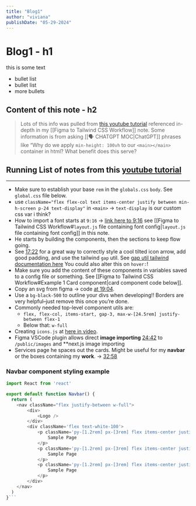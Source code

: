 ```yaml
---
title: "Blog1"
author: "viviana"
publishDate: "05-29-2024"
---
```


# Blog1 - h1

this is some text

- bullet list
- bullet list
- more bullets

## Content of this note - h2

> Lots of this info was pulled from [this youtube tutorial](https://www.youtube.com/watch?v=MYTjeqaezHw) referenced in-depth in my [[Figma to Tailwind CSS Workflow]] note. Some information is from asking [[🗣️ CHATGPT MOC|ChatGPT]] phrases like “Why do we apply `min-height: 100vh` to our `<main></main>` container in html? What benefit does this serve?

## Running List of notes from this [youtube tutorial](https://www.youtube.com/watch?v=MYTjeqaezHw)
***
- Make sure to establish your base `rem` in the `globals.css` `body`. See `global.css` file below.
- use `className="flex flex-col text items-center justify between min-h-screen p-24 text-display"` in `<main>` → `text-display` is our custom css var i think?
- How to import a font starts at `9:16` → [link here to 9:16](https://youtu.be/MYTjeqaezHw?si=CWGGGNQBcXOfa-fb&t=556) see [[Figma to Tailwind CSS Workflow#`layout.js` file containing font config|`layout.js` file containing font config]] in this note.
- He starts by building the components, then the sections to keep flow going. 
- See [17:22](https://youtu.be/MYTjeqaezHw?si=OhsmhwAKPuiOacEv&t=1042) for a great way to correctly style a cool tilted icon arrow, add good padding, and use the tailwind `gap` util. See [gap util tailwind documentation here](https://tailwindcss.com/docs/gap) You could also alter this on `hover:`!
- Make sure you add the content of these components in variables saved to a config file or something. See [[Figma to Tailwind CSS Workflow#Example 1 Card component|card component code below]].
- Copy an svg from figma → code [at 19:04](https://youtu.be/MYTjeqaezHw?si=rxPapvyrOOexXxn5&t=1144).
- Use a `bg-black-500` to outline your divs when developing!! Borders are very helpful–just remove this once you’re done.
- Commonly needed top-level component utils are:
	- `flex, flex-col, items-start, gap-3, max-w-[24.5rem] justify-between flex-1`
	- Below that: `w-full`
- Creating `icons.js` at [here in video](https://youtu.be/MYTjeqaezHw?si=-FEhmqXDRibDJKtl&t=1339).
- Figma VSCode plugin allows direct **image importing** [24:42](https://youtu.be/MYTjeqaezHw?si=6MSAFz2zt5IT1twZ&t=1482)  to `/public/images` and **next.js image importing
- Services page he spaces out the cards. Might be useful for my **navbar** or the boxes containing my **work**. → [32:58](https://youtu.be/MYTjeqaezHw?si=s1ECR5IBRbrK-kbA&t=1978)

### Navbar component styling example

```js
import React from 'react'

export default function Navbar() {
  return (
    <nav className="flex justify-between w-full">
        <div>
            <Logo />
        </div>
        <div className='flex text-white-100'>
            <p className='py-[1.2rem] px-[3rem] flex items-center justify-center text-green-100'>
                Sample Page
            </p>
            <p className='py-[1.2rem] px-[3rem] flex items-center justify-center'>
                Sample Page
            </p>
            <p className='py-[1.2rem] px-[3rem] flex items-center justify-center'>
                Sample Page
            </p>
        </div>
    </nav>
  )
}```